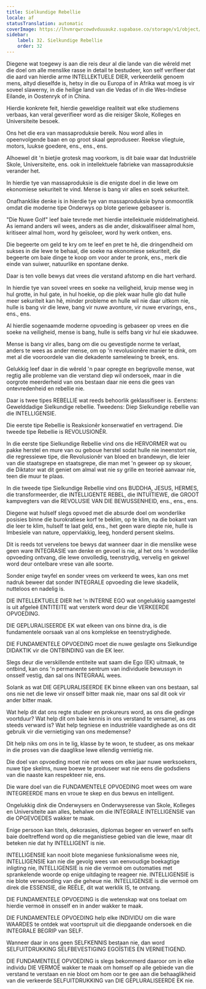 ```yaml
---
title: Sielkundige Rebellie
locale: af
statusTranslation: automatic
coverImage: https://lhvmrqwrcowdvduuaukz.supabase.co/storage/v1/object/public/strapi-uploads/small_cover-educacion-fundamental.webp-2d51a7828a2b1309555be27f7e2a61a0.webp
sidebar:
    label: 32. Sielkundige Rebellie
    order: 32
---
```

Diegene wat toegewy is aan die reis deur al die lande van die wêreld met die doel om alle menslike rasse in detail te bestudeer, kon self verifieer dat die aard van hierdie arme INTELLEKTUELE DIER, verkeerdelik genoem mens, altyd dieselfde is, hetsy in die ou Europa of in Afrika wat moeg is vir soveel slawerny, in die heilige land van die Vedas of in die Wes-Indiese Eilande, in Oostenryk of in China.

Hierdie konkrete feit, hierdie geweldige realiteit wat elke studiemens verbaas, kan veral geverifieer word as die reisiger Skole, Kolleges en Universiteite besoek.

Ons het die era van massaproduksie bereik. Nou word alles in opeenvolgende baan en op groot skaal geproduseer. Reekse vliegtuie, motors, luukse goedere, ens., ens., ens.

Alhoewel dit 'n bietjie grotesk mag voorkom, is dit baie waar dat Industriële Skole, Universiteite, ens. ook in intellektuele fabrieke van massaproduksie verander het.

In hierdie tye van massaproduksie is die enigste doel in die lewe om ekonomiese sekuriteit te vind. Mense is bang vir alles en soek sekuriteit.

Onafhanklike denke is in hierdie tye van massaproduksie byna onmoontlik omdat die moderne tipe Onderwys op blote geriewe gebaseer is.

"Die Nuwe Golf" leef baie tevrede met hierdie intellektuele middelmatigheid. As iemand anders wil wees, anders as die ander, diskwalifiseer almal hom, kritiseer almal hom, word hy geïsoleer, word hy werk ontken, ens.

Die begeerte om geld te kry om te leef en pret te hê, die dringendheid om sukses in die lewe te behaal, die soeke na ekonomiese sekuriteit, die begeerte om baie dinge te koop om voor ander te pronk, ens., merk die einde van suiwer, natuurlike en spontane denke.

Daar is ten volle bewys dat vrees die verstand afstomp en die hart verhard.

In hierdie tye van soveel vrees en soeke na veiligheid, kruip mense weg in hul grotte, in hul gate, in hul hoekie, op die plek waar hulle glo dat hulle meer sekuriteit kan hê, minder probleme en hulle wil nie daar uitkom nie, hulle is bang vir die lewe, bang vir nuwe avonture, vir nuwe ervarings, ens., ens., ens.

Al hierdie sogenaamde moderne opvoeding is gebaseer op vrees en die soeke na veiligheid, mense is bang, hulle is selfs bang vir hul eie skaduwee.

Mense is bang vir alles, bang om die ou gevestigde norme te verlaat, anders te wees as ander mense, om op 'n revolusionêre manier te dink, om met al die vooroordele van die dekadente samelewing te breek, ens.

Gelukkig leef daar in die wêreld 'n paar opregte en begripvolle mense, wat regtig alle probleme van die verstand diep wil ondersoek, maar in die oorgrote meerderheid van ons bestaan ​​daar nie eens die gees van ontevredenheid en rebellie nie.

Daar is twee tipes REBELLIE wat reeds behoorlik geklassifiseer is. Eerstens: Gewelddadige Sielkundige rebellie. Tweedens: Diep Sielkundige rebellie van die INTELLIGENSIE.

Die eerste tipe Rebellie is Reaksionêr konserwatief en vertragend. Die tweede tipe Rebellie is REVOLUSIONÊR.

In die eerste tipe Sielkundige Rebellie vind ons die HERVORMER wat ou pakke herstel en mure van ou geboue herstel sodat hulle nie ineenstort nie, die regressiewe tipe, die Revolusionêr van bloed en brandewyn, die leier van die staatsgrepe en staatsgrepe, die man met 'n geweer op sy skouer, die Diktator wat dit geniet om almal wat nie sy grille en teorieë aanvaar nie, teen die muur te plaas.

In die tweede tipe Sielkundige Rebellie vind ons BUDDHA, JESUS, HERMES, die transformeerder, die INTELLIGENTE REBEL, die INTUÏTIEWE, die GROOT kampvegters van die REVOLUSIE VAN DIE BEWUSSENHEID, ens., ens., ens.

Diegene wat hulself slegs opvoed met die absurde doel om wonderlike posisies binne die burokratiese korf te beklim, op te klim, na die bokant van die leer te klim, hulself te laat geld, ens., het geen ware diepte nie, hulle is Imbesiele van nature, oppervlakkig, leeg, honderd persent skelms.

Dit is reeds tot vervelens toe bewys dat wanneer daar in die menslike wese geen ware INTEGRASIE van denke en gevoel is nie, al het ons 'n wonderlike opvoeding ontvang, die lewe onvolledig, teenstrydig, vervelig en gekwel word deur ontelbare vrese van alle soorte.

Sonder enige twyfel en sonder vrees om verkeerd te wees, kan ons met nadruk beweer dat sonder INTEGRALE opvoeding die lewe skadelik, nutteloos en nadelig is.

DIE INTELLEKTUELE DIER het 'n INTERNE EGO wat ongelukkig saamgestel is uit afgeleë ENTITEITE wat versterk word deur die VERKEERDE OPVOEDING.

DIE GEPLURALISEERDE EK wat elkeen van ons binne dra, is die fundamentele oorsaak van al ons komplekse en teenstrydighede.

DIE FUNDAMENTELE OPVOEDING moet die nuwe geslagte ons Sielkundige DIDAKTIK vir die ONTBINDING van die EK leer.

Slegs deur die verskillende entiteite wat saam die Ego (EK) uitmaak, te ontbind, kan ons 'n permanente sentrum van individuele bewussyn in onsself vestig, dan sal ons INTEGRAAL wees.

Solank as wat DIE GEPLURALISEERDE EK binne elkeen van ons bestaan, sal ons nie net die lewe vir onsself bitter maak nie, maar ons sal dit ook vir ander bitter maak.

Wat help dit dat ons regte studeer en prokureurs word, as ons die gedinge voortduur? Wat help dit om baie kennis in ons verstand te versamel, as ons steeds verward is? Wat help tegniese en industriële vaardighede as ons dit gebruik vir die vernietiging van ons medemense?

Dit help niks om ons in te lig, klasse by te woon, te studeer, as ons mekaar in die proses van die daaglikse lewe ellendig vernietig nie.

Die doel van opvoeding moet nie net wees om elke jaar nuwe werksoekers, nuwe tipe skelms, nuwe boewe te produseer wat nie eens die godsdiens van die naaste kan respekteer nie, ens.

Die ware doel van die FUNDAMENTELE OPVOEDING moet wees om ware INTEGREERDE mans en vroue te skep en dus bewus en intelligent.

Ongelukkig dink die Onderwysers en Onderwyseresse van Skole, Kolleges en Universiteite aan alles, behalwe om die INTEGRALE INTELLIGENSIE van die OPGEVOEDES wakker te maak.

Enige persoon kan titels, dekorasies, diplomas begeer en verwerf en selfs baie doeltreffend word op die meganistiese gebied van die lewe, maar dit beteken nie dat hy INTELLIGENT is nie.

INTELLIGENSIE kan nooit blote meganiese funksionalisme wees nie, INTELLIGENSIE kan nie die gevolg wees van eenvoudige boekagtige inligting nie, INTELLIGENSIE is nie die vermoë om outomaties met sprankelende woorde op enige uitdaging te reageer nie. INTELLIGENSIE is nie blote verwoording van die geheue nie. INTELLIGENSIE is die vermoë om direk die ESSENSIE, die REËLE, dit wat werklik IS, te ontvang.

DIE FUNDAMENTELE OPVOEDING is die wetenskap wat ons toelaat om hierdie vermoë in onsself en in ander wakker te maak.

DIE FUNDAMENTELE OPVOEDING help elke INDIVIDU om die ware WAARDES te ontdek wat voortspruit uit die diepgaande ondersoek en die INTEGRALE BEGRIP van SELF.

Wanneer daar in ons geen SELFKENNIS bestaan ​​nie, dan word SELFUITDRUKKING SELFBEVESTIGING EGOÏSTIES EN VERNIETIGEND.

DIE FUNDAMENTELE OPVOEDING is slegs bekommerd daaroor om in elke individu DIE VERMOË wakker te maak om homself op alle gebiede van die verstand te verstaan ​​en nie bloot om hom oor te gee aan die behaaglikheid van die verkeerde SELFUITDRUKKING van DIE GEPLURALISEERDE EK nie.

